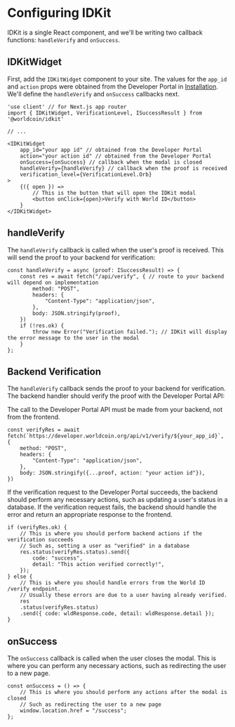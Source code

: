 # Configuring IDKit

IDKit is a single React component, and we'll be writing two callback functions: `handleVerify` and `onSuccess`.

## IDKitWidget

First, add the `IDKitWidget` component to your site. The values for the `app_id` and `action` props were obtained from the Developer Portal in [Installation](/quick-start/installation). We'll define the `handleVerify` and `onSuccess` callbacks next.

```tsx {{ title: "/verify.tsx"}}
'use client' // for Next.js app router
import { IDKitWidget, VerificationLevel, ISuccessResult } from '@worldcoin/idkit'

// ...

<IDKitWidget
	app_id="your app id" // obtained from the Developer Portal
	action="your action id" // obtained from the Developer Portal
	onSuccess={onSuccess} // callback when the modal is closed
	handleVerify={handleVerify} // callback when the proof is received
	verification_level={VerificationLevel.Orb}
>
	{({ open }) => 
        // This is the button that will open the IDKit modal
        <button onClick={open}>Verify with World ID</button>
    }
</IDKitWidget>
```

## handleVerify

The `handleVerify` callback is called when the user's proof is received. This will send the proof to your backend for verification:

```tsx {{ title: "/verify.tsx"}}
const handleVerify = async (proof: ISuccessResult) => {
    const res = await fetch("/api/verify", { // route to your backend will depend on implementation
        method: "POST",
        headers: {
            "Content-Type": "application/json",
        },
        body: JSON.stringify(proof),
    })
    if (!res.ok) {
        throw new Error("Verification failed."); // IDKit will display the error message to the user in the modal
    }
};
```

## Backend Verification

The `handleVerify` callback sends the proof to your backend for verification. The backend handler should verify the proof with the Developer Portal API:

<Note type="warning">The call to the Developer Portal API must be made from your backend, not from the frontend.</Note>

```tsx {{ title: "/api/verify.ts"}}
const verifyRes = await fetch(`https://developer.worldcoin.org/api/v1/verify/${your_app_id}`, {
    method: "POST",
    headers: {
        "Content-Type": "application/json",
    },
    body: JSON.stringify({...proof, action: "your action id"}),
})
```

If the verification request to the Developer Portal succeeds, the backend should perform any necessary actions, such as updating a user's status in a database. If the verification request fails, the backend should handle the error and return an appropriate response to the frontend.

```tsx {{ title: "/api/verify.ts"}}
if (verifyRes.ok) {
    // This is where you should perform backend actions if the verification succeeds
    // Such as, setting a user as "verified" in a database
    res.status(verifyRes.status).send({
        code: "success",
        detail: "This action verified correctly!",
    });
} else {
    // This is where you should handle errors from the World ID /verify endpoint. 
    // Usually these errors are due to a user having already verified.
    res
    .status(verifyRes.status)
    .send({ code: wldResponse.code, detail: wldResponse.detail });
}
```

## onSuccess

The `onSuccess` callback is called when the user closes the modal. This is where you can perform any necessary actions, such as redirecting the user to a new page.

```tsx {{ title: "/verify.tsx"}}
const onSuccess = () => {
    // This is where you should perform any actions after the modal is closed
    // Such as redirecting the user to a new page
    window.location.href = "/success";
};
```